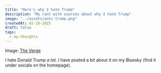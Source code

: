 ```yaml
---
title: "Here's why I hate Trump"
description: "My rant with sources about why I hate Trump"
image: "../assets/anti-trump.png"
createdAt: 02-10-2025
draft: false
tags:
  - my-thoughts
---
```


Image: [The Verge](https://www.theverge.com/2025/1/18/24346025/data-donald-trump-climate-environment-epa)

I hate Donald Trump *a lot*. I have posted a bit about it on my Bluesky (find it under socials on the homepage).